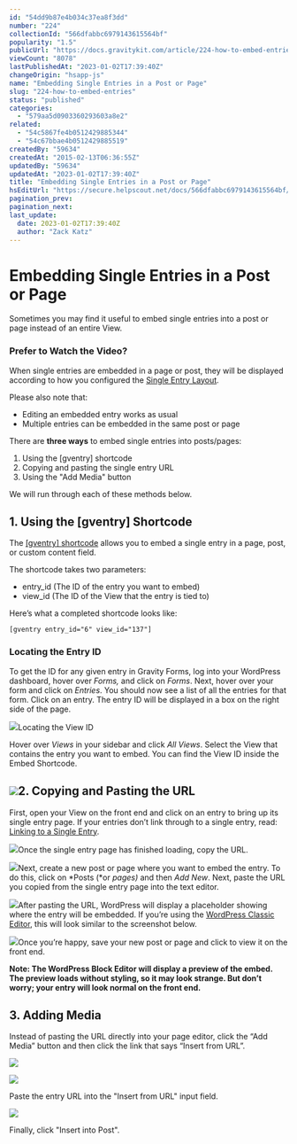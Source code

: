 ```yaml
---
id: "54dd9b87e4b034c37ea8f3dd"
number: "224"
collectionId: "566dfabbc6979143615564bf"
popularity: "1.5"
publicUrl: "https://docs.gravitykit.com/article/224-how-to-embed-entries"
viewCount: "8078"
lastPublishedAt: "2023-01-02T17:39:40Z"
changeOrigin: "hsapp-js"
name: "Embedding Single Entries in a Post or Page"
slug: "224-how-to-embed-entries"
status: "published"
categories: 
  - "579aa5d0903360293603a8e2"
related: 
  - "54c5867fe4b0512429885344"
  - "54c67bbae4b0512429885519"
createdBy: "59634"
createdAt: "2015-02-13T06:36:55Z"
updatedBy: "59634"
updatedAt: "2023-01-02T17:39:40Z"
title: "Embedding Single Entries in a Post or Page"
hsEditUrl: "https://secure.helpscout.net/docs/566dfabbc6979143615564bf/article/54dd9b87e4b034c37ea8f3dd"
pagination_prev: 
pagination_next: 
last_update:
  date: 2023-01-02T17:39:40Z
  author: "Zack Katz"
---
```


# Embedding Single Entries in a Post or Page

Sometimes you may find it useful to embed single entries into a post or page instead of an entire View.

### Prefer to Watch the Video?


<YouTube videoId="l8Kz1tFSYoI" />

When single entries are embedded in a page or post, they will be displayed according to how you configured the [Single Entry Layout](https://docs.gravitykit.com/article/734-getting-started-adding-fields-to-the-multiple-entries-and-single-entry-pages).

Please also note that:

- Editing an embedded entry works as usual
- Multiple entries can be embedded in the same post or page

There are **three ways** to embed single entries into posts/pages:

1. Using the \[gventry\] shortcode
2. Copying and pasting the single entry URL
3. Using the "Add Media" button

We will run through each of these methods below.

## 1. Using the \[gventry\] Shortcode

The [\[gventry\] shortcode](https://docs.gravitykit.com/article/463-gventry-shortcode) allows you to embed a single entry in a page, post, or custom content field.

The shortcode takes two parameters:

- entry\_id (The ID of the entry you want to embed)
- view\_id (The ID of the View that the entry is tied to)

Here’s what a completed shortcode looks like:

`[gventry entry_id="6" view_id="137"]`

### Locating the Entry ID

To get the ID for any given entry in Gravity Forms, log into your WordPress dashboard, hover over *Forms,* and click on *Forms*. Next, hover over your form and click on *Entries*. You should now see a list of all the entries for that form. Click on an entry. The entry ID will be displayed in a box on the right side of the page.

![](https://s3.amazonaws.com/helpscout.net/docs/assets/54c58489e4b051242988532c/images/606ed17c8996210f18bd12e3/file-tt7e75EISe.png)Locating the View ID

Hover over *Views* in your sidebar and click *All Views*. Select the View that contains the entry you want to embed. You can find the View ID inside the Embed Shortcode.

##  ![](https://s3.amazonaws.com/helpscout.net/docs/assets/54c58489e4b051242988532c/images/606ed197e0324b5fdfd08c21/file-sLukDVVosD.png)2. Copying and Pasting the URL 

First, open your View on the front end and click on an entry to bring up its single entry page. If your entries don’t link through to a single entry, read: [Linking to a Single Entry](https://docs.gravitykit.com/article/70-linking-to-a-single-entry).

![](https://s3.amazonaws.com/helpscout.net/docs/assets/54c58489e4b051242988532c/images/606ed1b7f8c0ef2d98df0397/file-MKVUiOXXYt.png)Once the single entry page has finished loading, copy the URL.

![](https://s3.amazonaws.com/helpscout.net/docs/assets/54c58489e4b051242988532c/images/606ed1df4466ce6ddc5f26f2/file-xJpNNQUztI.png)Next, create a new post or page where you want to embed the entry. To do this, click on *Posts (*or *pages)* and then *Add New*. Next, paste the URL you copied from the single entry page into the text editor.

![](https://s3.amazonaws.com/helpscout.net/docs/assets/54c58489e4b051242988532c/images/606ed1fc8996210f18bd12e8/file-ZTy2rQjDUT.png)After pasting the URL, WordPress will display a placeholder showing where the entry will be embedded. If you’re using the [WordPress Classic Editor](https://wordpress.org/plugins/classic-editor/), this will look similar to the screenshot below.

![](https://s3.amazonaws.com/helpscout.net/docs/assets/54c58489e4b051242988532c/images/606ed2134466ce6ddc5f26f3/file-JEPx8iAmWy.png)Once you’re happy, save your new post or page and click to view it on the front end.

 **Note: The WordPress Block Editor will display a preview of the embed. The preview loads without styling, so it may look strange. But don’t worry; your entry will look normal on the front end.**

## 3. Adding Media

Instead of pasting the URL directly into your page editor, click the “Add Media” button and then click the link that says “Insert from URL”.

![](https://s3.amazonaws.com/helpscout.net/docs/assets/54c58489e4b051242988532c/images/606ed2378af76a714bfd50e3/file-vQmoyleuOZ.png)

![](https://s3.amazonaws.com/helpscout.net/docs/assets/54c58489e4b051242988532c/images/606ed268f8c0ef2d98df039a/file-7pHTrp3XUH.png)

Paste the entry URL into the "Insert from URL" input field.

![](https://s3.amazonaws.com/helpscout.net/docs/assets/54c58489e4b051242988532c/images/606ed24d4466ce6ddc5f26f4/file-yaWx3D1Ceh.png)

Finally, click "Insert into Post".
